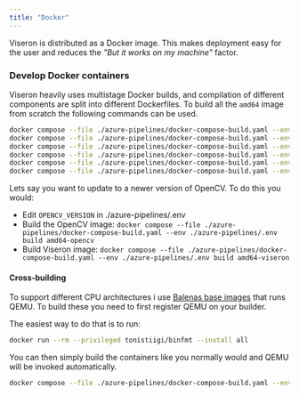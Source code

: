```yaml
---
title: "Docker"
---
```


Viseron is distributed as a Docker image. This makes deployment easy for the user and reduces the _"But it works on my machine"_ factor.

### Develop Docker containers

Viseron heavily uses multistage Docker builds, and compilation of different components are split into different Dockerfiles.
To build all the `amd64` image from scratch the following commands can be used.

```bash
docker compose --file ./azure-pipelines/docker-compose-build.yaml --env ./azure-pipelines/.env build amd64-ffmpeg && \
docker compose --file ./azure-pipelines/docker-compose-build.yaml --env ./azure-pipelines/.env build amd64-opencv && \
docker compose --file ./azure-pipelines/docker-compose-build.yaml --env ./azure-pipelines/.env build amd64-dlib && \
docker compose --file ./azure-pipelines/docker-compose-build.yaml --env ./azure-pipelines/.env build amd64-wheels && \
docker compose --file ./azure-pipelines/docker-compose-build.yaml --env ./azure-pipelines/.env build amd64-base && \
docker compose --file ./azure-pipelines/docker-compose-build.yaml --env ./azure-pipelines/.env build amd64-viseron
```

Lets say you want to update to a newer version of OpenCV.
To do this you would:

- Edit `OPENCV_VERSION` in ./azure-pipelines/.env
- Build the OpenCV image: `docker compose --file ./azure-pipelines/docker-compose-build.yaml --env ./azure-pipelines/.env build amd64-opencv`
- Build Viseron image: `docker compose --file ./azure-pipelines/docker-compose-build.yaml --env ./azure-pipelines/.env build amd64-viseron`

#### Cross-building

To support different CPU architectures i use [Balenas base images](https://www.balena.io/docs/reference/base-images/base-images/) that runs QEMU.
To build these you need to first register QEMU on your builder.

The easiest way to do that is to run:

```bash
docker run --rm --privileged tonistiigi/binfmt --install all
```

You can then simply build the containers like you normally would and QEMU will be invoked automatically.

```bash
docker compose --file ./azure-pipelines/docker-compose-build.yaml --env ./azure-pipelines/.env build aarch64-viseron
```
